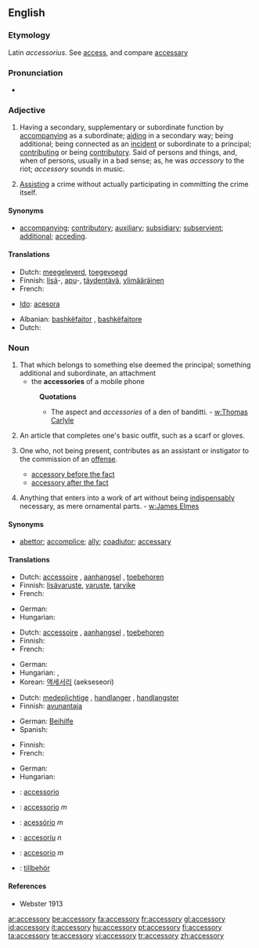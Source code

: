 {{see|accessory breathing}}
==English==

===Etymology===
Latin ''accessorius''. See [[access]], and compare [[accessary]]

<!-- What's this got to do with anything?

===Pronunciation===
: '''Note:''' Ash accents the [[antepenult]]; and this is not only more regular, but [[preferable]], on account of [[easiness]] of pronunciation. Most [[orhoëpists]] place the accent on the ''first'' syllable. -->

===Pronunciation===
*{{IPA|/əkˈsɛsərɪ/}}

===Adjective===
{{en-adj}}

# Having a secondary, supplementary or subordinate function by [[accompanying]] as a subordinate; [[aiding]] in a secondary way; being additional; being connected as an [[incident]] or subordinate to a principal; [[contributing]] or being [[contributory]]. Said of persons and things, and, when of persons, usually in a bad sense; as, he was ''accessory'' to the riot; ''accessory'' sounds in music.
# {{context|Law}} [[assist|Assisting]] a crime without actually participating in committing the crime itself.

====Synonyms====
* [[accompanying]]; [[contributory]]; [[auxiliary]]; [[subsidiary]]; [[subservient]]; [[additional]]; [[acceding]].

====Translations====
{{trans-top|having a supplementary function}}
* Dutch: [[meegeleverd]], [[toegevoegd]]
* Finnish: [[lisä]]-, [[apu]]-, [[täydentää|täydentävä]], [[ylimääräinen]]
* French: {{t+|fr|accessoire}}
{{trans-mid}}
* [[Ido]]: [[acesora]]
{{trans-bottom}}

{{trans-top|assisting a crime}}
* Albanian: [[bashkëfajtor]] {{m}}, [[bashkëfajtore]] {{f}}
* Dutch: {{t+|nl|medeplichtig}}
{{trans-mid}}
{{trans-bottom}}

===Noun===
{{en-noun|accessories}}

# That which belongs to something else deemed the principal; something additional and subordinate, an attachment
#* the '''accessories''' of a mobile phone
#: '''Quotations'''
#:* The aspect and ''accessories'' of a den of banditti. - [[w:Thomas Carlyle]]
# {{clothing}} An article that completes one's basic outfit, such as a scarf or gloves.
# {{law}} One who, not being present, contributes as an assistant or instigator to the commission of an [[offense]].
#* [[accessory before the fact]]
#* [[accessory after the fact]]
# {{context|fine arts}} Anything that enters into a work of art without being [[indispensably]] necessary, as mere ornamental parts. - [[w:James Elmes]]

====Synonyms====
* [[abettor]]; [[accomplice]]; [[ally]]; [[coadjutor]]; [[accessary]]

====Translations====
{{trans-top|attachment}}
* Dutch: [[accessoire]] {{n}}, [[aanhangsel]] {{n}}, [[toebehoren]] {{n}}
* Finnish: [[lisävaruste]], [[varuste]], [[tarvike]]
* French: {{t+|fr|accessoire|m}}
{{trans-mid}}
* German: {{t-|de|Zubehör|n}}
* Hungarian: {{t|hu|tartozék}}
{{trans-bottom}}

{{trans-top|clothing accessory}}
* Dutch: [[accessoire]] {{n}}, [[aanhangsel]] {{n}}, [[toebehoren]] {{n}}
* Finnish: {{t-|fi|asuste}}
* French: {{t+|fr|accessoire|m}}
{{trans-mid}}
* German: {{t+|de|Accessoire|n}}
* Hungarian: {{t|hu|tartozék}}, {{t|hu|kellék}}
* Korean: [[액세서리]] (aekseseori)
{{trans-bottom}}

{{trans-top|contributor to an offense}}
* Dutch: [[medeplichtige]] {{m|f}}, [[handlanger]] {{m}}, [[handlangster]] {{f}}
* Finnish: [[avunantaja]]
{{trans-mid}}
* German: [[Beihilfe]] {{f}}
* Spanish: {{t-|es|cómplice|m|f}}
{{trans-bottom}}

{{trans-top|unessential part in a work of art}}
* Finnish: {{t-|fi|koriste}}
* French: {{t+|fr|accessoire|m}}
{{trans-mid}}
* German: {{t+|de|Accessoire|n}}
* Hungarian: {{t|hu|bűntárs}}
{{trans-bottom}}

{{checktrans-top}}
* {{ttbc|Interlingua}}: [[accessorio]]
* {{ttbc|Italian}}: [[accessorio]] ''m''
* {{ttbc|Portuguese}}: [[acessório]] ''m''
* {{ttbc|Romanian}}: [[accesoriu]] ''n''
* {{ttbc|Spanish}}: [[accesorio]] ''m''
* {{ttbc|Swedish}}: [[tillbehör]]
{{checktrans-bottom}}

====References====
* Webster 1913

[[ar:accessory]]
[[be:accessory]]
[[fa:accessory]]
[[fr:accessory]]
[[gl:accessory]]
[[id:accessory]]
[[it:accessory]]
[[hu:accessory]]
[[pt:accessory]]
[[fi:accessory]]
[[ta:accessory]]
[[te:accessory]]
[[vi:accessory]]
[[tr:accessory]]
[[zh:accessory]]